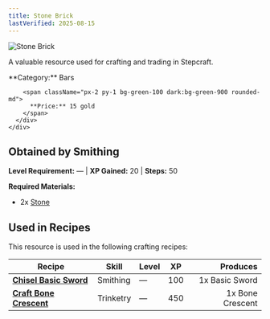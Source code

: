 ```yaml
---
title: Stone Brick
lastVerified: 2025-08-15
---
```


<div className="flex items-start gap-6 mb-8">
  <div className="flex-shrink-0">
    <img src="/assets/resources/smithing/stone_brick.png" alt="Stone Brick" className="w-24 h-24 border rounded-lg" />
  </div>
  <div className="flex-1">
    <div className="space-y-2">
      <p className="text-lg text-muted-foreground">A valuable resource used for crafting and trading in Stepcraft.</p>
      <div className="flex flex-wrap gap-4 text-sm">
        <span className="px-2 py-1 bg-blue-100 dark:bg-blue-900 rounded-md">
          **Category:** Bars
        </span>
        
        <span className="px-2 py-1 bg-green-100 dark:bg-green-900 rounded-md">
          **Price:** 15 gold
        </span>
      </div>
    </div>
  </div>
</div>

## Obtained by Smithing
**Level Requirement:** — | **XP Gained:** 20 | **Steps:** 50


**Required Materials:**
- 2x [Stone](/docs/resources/individual/stone)


## Used in Recipes

This resource is used in the following crafting recipes:

| Recipe | Skill | Level | XP | Produces |
|--------|-------|-------|----|---------:|
| **[Chisel Basic Sword](/docs/items/individual/basic_sword)** | Smithing | — | 100 | 1x Basic Sword |
| **[Craft Bone Crescent](/docs/items/individual/bone_crescent)** | Trinketry | — | 450 | 1x Bone Crescent |
